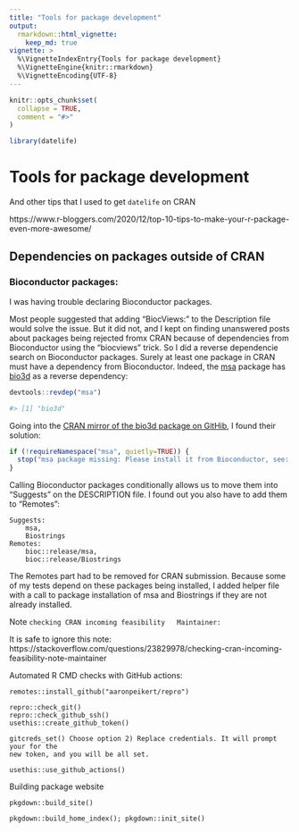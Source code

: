 ```yaml
---
title: "Tools for package development"
output:
  rmarkdown::html_vignette:
    keep_md: true
vignette: >
  %\VignetteIndexEntry{Tools for package development}
  %\VignetteEngine{knitr::rmarkdown}
  %\VignetteEncoding{UTF-8}
---
```


```r
knitr::opts_chunk$set(
  collapse = TRUE,
  comment = "#>"
)
```

```r
library(datelife)
```

# Tools for package development
And other tips that I used to get `datelife` on CRAN

https://www.r-bloggers.com/2020/12/top-10-tips-to-make-your-r-package-even-more-awesome/

## Dependencies on packages outside of CRAN

### Bioconductor packages:

I was having trouble declaring Bioconductor packages.

Most people suggested that adding "BiocViews:" to the Description file would solve
the issue. But it did not, and I kept on finding unanswered posts about packages
being rejected fromx CRAN because of dependencies from Bioconductor using the "biocviews"
trick.
So I did a reverse dependencie search on Bioconductor packages. Surely at least
one package in CRAN must have a dependency from Bioconductor. Indeed, the
[msa](https://bioconductor.org/packages/release/bioc/html/msa.html) package has
[bio3d](https://CRAN.R-project.org/package=bio3d) as a reverse dependency:

```r
devtools::revdep("msa")

#> [1] "bio3d"
```

Going into the [CRAN mirror of the bio3d package on GitHib](https://github.com/cran/bio3d),
I found their solution:

```r
if (!requireNamespace("msa", quietly=TRUE)) {
  stop("msa package missing: Please install it from Bioconductor, see: ?BiocManager::install")
}
```


Calling Bioconductor packages conditionally allows us to move them into "Suggests"
on the DESCRIPTION file. I found out you also have to add them to "Remotes":

```
Suggests:
    msa,
    Biostrings
Remotes:
    bioc::release/msa,
    bioc::release/Biostrings
```

The Remotes part had to be removed for CRAN submission. Because some of my tests
depend on these packages being installed, I added  helper file with a call to
package installation of msa and Biostrings if they are not already installed.




Note `checking CRAN incoming feasibility   Maintainer:`

It is safe to ignore this note:
https://stackoverflow.com/questions/23829978/checking-cran-incoming-feasibility-note-maintainer

Automated R CMD checks with GitHub actions:

```
remotes::install_github("aaronpeikert/repro")

repro::check_git()
repro::check_github_ssh()
usethis::create_github_token()

gitcreds_set() Choose option 2) Replace credentials. It will prompt your for the
new token, and you will be all set.

usethis::use_github_actions()
```

Building package website

```
pkgdown::build_site()

pkgdown::build_home_index(); pkgdown::init_site()
```
